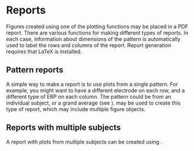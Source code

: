 = Reports =

Figures created using one of the {{{pat_*}}} plotting functions may be placed in a PDF report.  There are various functions for making different types of reports.  In each case, information about dimensions of the pattern is automatically used to label the rows and columns of the report.  Report generation requires that LaTeX is installed.

== Pattern reports ==

A simple way to make a report is to use plots from a single pattern.  For example, you might want to have a different electrode on each row, and a different type of ERP on each column.  The pattern could be from an individual subject, or a grand average (see {{{grand_average}}}).  {{{pat_report}}} may be used to create this type of report, which may include multiple figure objects.

== Reports with multiple subjects ==

A report with plots from multiple subjects can be created using {{{pat_report_all_subj}}}.